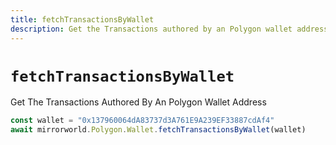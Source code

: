 ```yaml
---
title: fetchTransactionsByWallet
description: Get the Transactions authored by an Polygon wallet address
---
```


# `fetchTransactionsByWallet`

Get The Transactions Authored By An Polygon Wallet Address

```js
const wallet = "0x137960064dA83737d3A761E9A239EF33887cdAf4"
await mirrorworld.Polygon.Wallet.fetchTransactionsByWallet(wallet)
```
